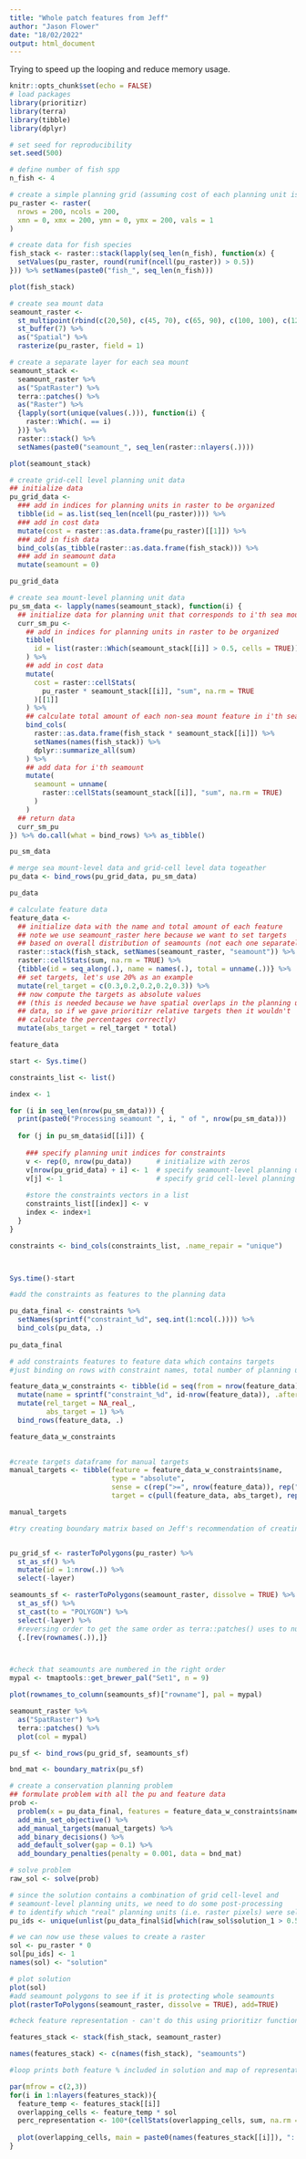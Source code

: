 ```yaml
---
title: "Whole patch features from Jeff"
author: "Jason Flower"
date: "18/02/2022"
output: html_document
---
```


Trying to speed up the looping and reduce memory usage.

```r
knitr::opts_chunk$set(echo = FALSE)
# load packages
library(prioritizr)
library(terra)
library(tibble)
library(dplyr)

# set seed for reproducibility
set.seed(500)

# define number of fish spp
n_fish <- 4
```

```r
# create a simple planning grid (assuming cost of each planning unit is equal)
pu_raster <- raster(
  nrows = 200, ncols = 200,
  xmn = 0, xmx = 200, ymn = 0, ymx = 200, vals = 1
)
```
```r
# create data for fish species
fish_stack <- raster::stack(lapply(seq_len(n_fish), function(x) {
  setValues(pu_raster, round(runif(ncell(pu_raster)) > 0.5))
})) %>% setNames(paste0("fish_", seq_len(n_fish)))

plot(fish_stack)                 
```


```r
# create sea mount data
seamount_raster <-
  st_multipoint(rbind(c(20,50), c(45, 70), c(65, 90), c(100, 100), c(120, 150), c(30, 160), c(10, 20), c(15, 80), c(20, 180))) %>%
  st_buffer(7) %>%
  as("Spatial") %>%
  rasterize(pu_raster, field = 1)
```

```r
# create a separate layer for each sea mount
seamount_stack <-
  seamount_raster %>%
  as("SpatRaster") %>%
  terra::patches() %>%
  as("Raster") %>%
  {lapply(sort(unique(values(.))), function(i) {
    raster::Which(. == i)
  })} %>%
  raster::stack() %>%
  setNames(paste0("seamount_", seq_len(raster::nlayers(.))))

plot(seamount_stack)
```

```r
# create grid-cell level planning unit data
## initialize data
pu_grid_data <-
  ### add in indices for planning units in raster to be organized
  tibble(id = as.list(seq_len(ncell(pu_raster)))) %>%
  ### add in cost data
  mutate(cost = raster::as.data.frame(pu_raster)[[1]]) %>%
  ### add in fish data
  bind_cols(as_tibble(raster::as.data.frame(fish_stack))) %>%
  ### add in seamount data
  mutate(seamount = 0)

pu_grid_data
```

```r
# create sea mount-level planning unit data
pu_sm_data <- lapply(names(seamount_stack), function(i) {
  ## initialize data for planning unit that corresponds to i'th sea mount
  curr_sm_pu <-
    ## add in indices for planning units in raster to be organized
    tibble(
      id = list(raster::Which(seamount_stack[[i]] > 0.5, cells = TRUE))
    ) %>%
    ## add in cost data
    mutate(
      cost = raster::cellStats(
        pu_raster * seamount_stack[[i]], "sum", na.rm = TRUE
      )[[1]]
    ) %>%
    ## calculate total amount of each non-sea mount feature in i'th sea mount pu
    bind_cols(
      raster::as.data.frame(fish_stack * seamount_stack[[i]]) %>%
      setNames(names(fish_stack)) %>%
      dplyr::summarize_all(sum)
    ) %>%
    ## add data for i'th seamount
    mutate(
      seamount = unname(
        raster::cellStats(seamount_stack[[i]], "sum", na.rm = TRUE)
      )
    )
  ## return data
  curr_sm_pu
}) %>% do.call(what = bind_rows) %>% as_tibble()

pu_sm_data
```

```r
# merge sea mount-level data and grid-cell level data togeather
pu_data <- bind_rows(pu_grid_data, pu_sm_data)

pu_data
```

```r
# calculate feature data
feature_data <-
  ## initialize data with the name and total amount of each feature
  ## note we use seamount_raster here because we want to set targets
  ## based on overall distribution of seamounts (not each one separately)
  raster::stack(fish_stack, setNames(seamount_raster, "seamount")) %>%
  raster::cellStats(sum, na.rm = TRUE) %>%
  {tibble(id = seq_along(.), name = names(.), total = unname(.))} %>%
  ## set targets, let's use 20% as an example
  mutate(rel_target = c(0.3,0.2,0.2,0.2,0.3)) %>%
  ## now compute the targets as absolute values
  ## (this is needed because we have spatial overlaps in the planning unit
  ## data, so if we gave prioritizr relative targets then it wouldn't
  ## calculate the percentages correctly)
  mutate(abs_target = rel_target * total)

feature_data
```


```r

start <- Sys.time()

constraints_list <- list()

index <- 1

for (i in seq_len(nrow(pu_sm_data))) {
  print(paste0("Processing seamount ", i, " of ", nrow(pu_sm_data)))
  
  for (j in pu_sm_data$id[[i]]) {
    
    ### specify planning unit indices for constraints
    v <- rep(0, nrow(pu_data))      # initialize with zeros
    v[nrow(pu_grid_data) + i] <- 1  # specify seamount-level planning unit
    v[j] <- 1                       # specify grid cell-level planning unit
    
    #store the constraints vectors in a list
    constraints_list[[index]] <- v
    index <- index+1
  }
}

constraints <- bind_cols(constraints_list, .name_repair = "unique")



Sys.time()-start
```

```r
#add the constraints as features to the planning data

pu_data_final <- constraints %>% 
  setNames(sprintf("constraint_%d", seq.int(1:ncol(.)))) %>% 
  bind_cols(pu_data, .)
  
pu_data_final

```

```r
# add constraints features to feature data which contains targets
#just binding on rows with constraint names, total number of planning units which is always 2 - 1 inside the planning grid and 1 inside the seamount grid, and target will be 1 - only want 1 of those, not both otherwise we would be selecting the same cell twice

feature_data_w_constraints <- tibble(id = seq(from = nrow(feature_data)+1, to = (nrow(feature_data) + length(constraints)), by = 1), total = 2) %>% 
  mutate(name = sprintf("constraint_%d", id-nrow(feature_data)), .after = id) %>% 
  mutate(rel_target = NA_real_,
         abs_target = 1) %>% 
  bind_rows(feature_data, .)

feature_data_w_constraints
  
```

```r
#create targets dataframe for manual targets
manual_targets <- tibble(feature = feature_data_w_constraints$name,
                         type = "absolute",
                         sense = c(rep(">=", nrow(feature_data)), rep("<=", length(constraints))),
                         target = c(pull(feature_data, abs_target), rep(1, length(constraints))))

manual_targets
```

```r
#try creating boundary matrix based on Jeff's recommendation of creating an sf object with


pu_grid_sf <- rasterToPolygons(pu_raster) %>% 
  st_as_sf() %>% 
  mutate(id = 1:nrow(.)) %>% 
  select(-layer)

seamounts_sf <- rasterToPolygons(seamount_raster, dissolve = TRUE) %>% 
  st_as_sf() %>% 
  st_cast(to = "POLYGON") %>%
  select(-layer) %>% 
  #reversing order to get the same order as terra::patches() uses to number patches (starting top left working along each row left to right)
  {.[rev(rownames(.)),]}



#check that seamounts are numbered in the right order
mypal <- tmaptools::get_brewer_pal("Set1", n = 9)

plot(rownames_to_column(seamounts_sf)["rowname"], pal = mypal)

seamount_raster %>% 
  as("SpatRaster") %>% 
  terra::patches() %>% 
  plot(col = mypal)

pu_sf <- bind_rows(pu_grid_sf, seamounts_sf)

bnd_mat <- boundary_matrix(pu_sf)
```


```r
# create a conservation planning problem
## formulate problem with all the pu and feature data
prob <-
  problem(x = pu_data_final, features = feature_data_w_constraints$name, cost_column = "cost") %>%
  add_min_set_objective() %>%
  add_manual_targets(manual_targets) %>%
  add_binary_decisions() %>%
  add_default_solver(gap = 0.1) %>% 
  add_boundary_penalties(penalty = 0.001, data = bnd_mat)
```

```r

# solve problem
raw_sol <- solve(prob)

# since the solution contains a combination of grid cell-level and
# seamount-level planning units, we need to do some post-processing
# to identify which "real" planning units (i.e. raster pixels) were selected
pu_ids <- unique(unlist(pu_data_final$id[which(raw_sol$solution_1 > 0.5)]))

# we can now use these values to create a raster
sol <- pu_raster * 0
sol[pu_ids] <- 1
names(sol) <- "solution"

# plot solution
plot(sol)
#add seamount polygons to see if it is protecting whole seamounts
plot(rasterToPolygons(seamount_raster, dissolve = TRUE), add=TRUE)
```

```r
#check feature representation - can't do this using prioritizr functions due to overlapping areas

features_stack <- stack(fish_stack, seamount_raster)

names(features_stack) <- c(names(fish_stack), "seamounts")

#loop prints both feature % included in solution and map of representation of each feature in solution

par(mfrow = c(2,3))
for(i in 1:nlayers(features_stack)){
  feature_temp <- features_stack[[i]]
  overlapping_cells <- feature_temp * sol
  perc_representation <- 100*(cellStats(overlapping_cells, sum, na.rm = TRUE)/cellStats(feature_temp, sum, na.rm =TRUE))
  
  plot(overlapping_cells, main = paste0(names(features_stack[[i]]), ": ",sprintf("%0.1f",perc_representation), "%"))
}

```

